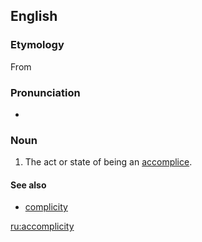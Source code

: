 ==English==

===Etymology===
From {{suffix|accomplice|ity}}

===Pronunciation===
* {{IPA|/ˈæ.kɔmˈplɪ.sɪ.ti/|lang=en}}

===Noun===
{{en-noun|-}}

# {{rare}} The act or state of being an [[accomplice]].

====See also====
* [[complicity]]

[[ru:accomplicity]]